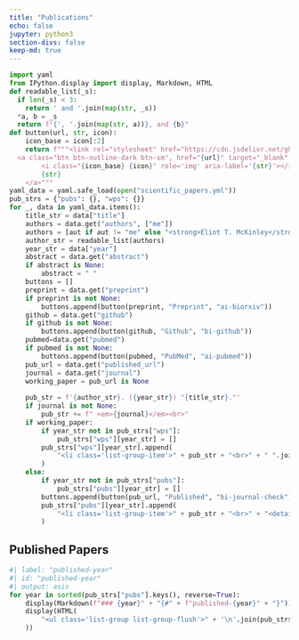 ```yaml
---
title: "Publications"
echo: false
jupyter: python3
section-divs: false
keep-md: true
---
```


```python
import yaml
from IPython.display import display, Markdown, HTML
def readable_list(_s):
  if len(_s) < 3:
    return ' and '.join(map(str, _s))
  *a, b = _s
  return f"{', '.join(map(str, a))}, and {b}"
def button(url, str, icon):
    icon_base = icon[:2]
    return f"""<link rel="stylesheet" href="https://cdn.jsdelivr.net/gh/jpswalsh/academicons@1/css/academicons.min.css">
  <a class="btn btn-outline-dark btn-sm", href="{url}" target="_blank" rel="noopener noreferrer">
        <i class="{icon_base} {icon}" role='img' aria-label='{str}'></i>
        {str}
    </a>"""
yaml_data = yaml.safe_load(open("scientific_papers.yml"))
pub_strs = {"pubs": {}, "wps": {}}
for _, data in yaml_data.items():
    title_str = data["title"]
    authors = data.get("authors", ["me"])
    authors = [aut if aut != "me" else "<strong>Eliot T. McKinley</strong>" for aut in authors]
    author_str = readable_list(authors)
    year_str = data["year"]
    abstract = data.get("abstract")
    if abstract is None:
        abstract = " "
    buttons = []
    preprint = data.get("preprint")
    if preprint is not None:
        buttons.append(button(preprint, "Preprint", "ai-biorxiv"))
    github = data.get("github")
    if github is not None:
        buttons.append(button(github, "Github", "bi-github"))
    pubmed=data.get("pubmed")
    if pubmed is not None:
        buttons.append(button(pubmed, "PubMed", "ai-pubmed"))
    pub_url = data.get("published_url")
    journal = data.get("journal")
    working_paper = pub_url is None
    
    pub_str = f'{author_str}. ({year_str}) "{title_str}."'
    if journal is not None:
        pub_str += f" <em>{journal}</em><br>"
    if working_paper:
        if year_str not in pub_strs["wps"]:
            pub_strs["wps"][year_str] = []
        pub_strs["wps"][year_str].append(
            "<li class='list-group-item'>" + pub_str + "<br>" + " ".join(buttons) + "</li>"
        )
    else:
        if year_str not in pub_strs["pubs"]:
            pub_strs["pubs"][year_str] = []
        buttons.append(button(pub_url, "Published", "bi-journal-check"))
        pub_strs["pubs"][year_str].append(
            "<li class='list-group-item'>" + pub_str + "<br>" + "<details><summary>Abstract</summary><ul>" + abstract + "</ul></details>" + "".join(buttons) + "</li>"
        )
```

## Published Papers

```python
#| label: "published-year"
#| id: "published-year"
#| output: asis
for year in sorted(pub_strs["pubs"].keys(), reverse=True):
    display(Markdown(f"### {year}" + "{#" + f"published-{year}" + "}"))
    display(HTML(
        "<ul class='list-group list-group-flush'>" + '\n'.join(pub_strs["pubs"][year]) + "</ul>"
    ))
```
